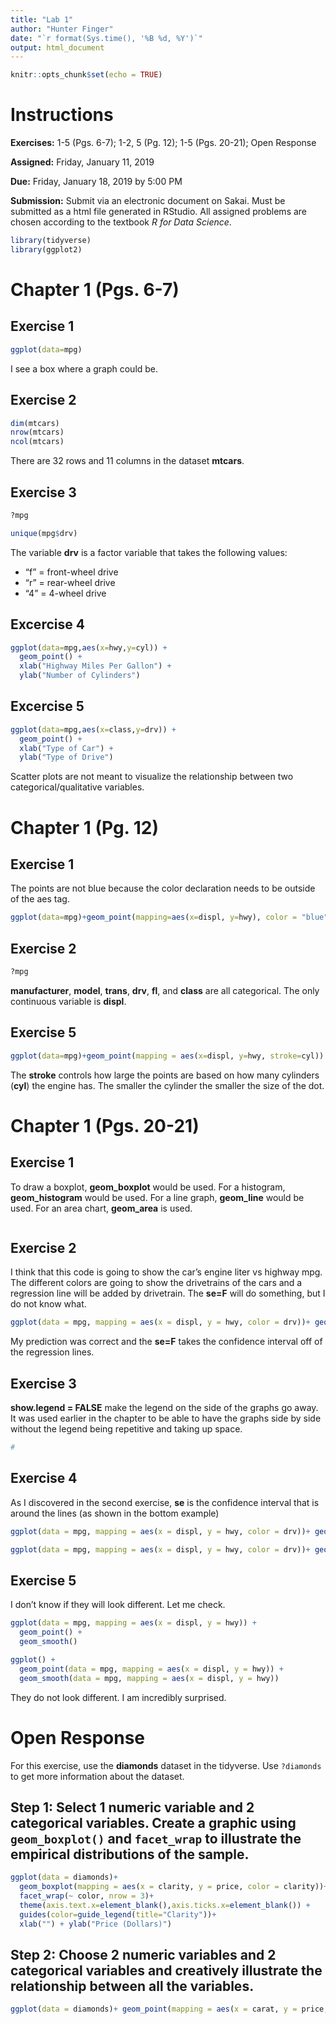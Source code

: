 ```yaml
---
title: "Lab 1"
author: "Hunter Finger"
date: "`r format(Sys.time(), '%B %d, %Y')`"
output: html_document
---
```


```r
knitr::opts_chunk$set(echo = TRUE)
```

# Instructions

**Exercises:** 1-5 (Pgs. 6-7); 1-2, 5 (Pg. 12); 1-5 (Pgs. 20-21); Open Response

**Assigned:** Friday, January 11, 2019

**Due:** Friday, January 18, 2019 by 5:00 PM

**Submission:** Submit via an electronic document on Sakai. Must be submitted as a html file generated in RStudio. All assigned problems are chosen according to the textbook *R for Data Science*. 

```r
library(tidyverse)
library(ggplot2)
```

# Chapter 1 (Pgs. 6-7)

##  Exercise 1
```r
ggplot(data=mpg)
```

I see a box where a graph could be.

## Exercise 2
```r
dim(mtcars)
nrow(mtcars)
ncol(mtcars)
```
There are 32 rows and 11 columns in the dataset **mtcars**.

##  Exercise 3
```r
?mpg
```

```r
unique(mpg$drv)
```


The variable **drv** is a factor variable that takes the following values:

- "f" = front-wheel drive
- "r" = rear-wheel drive
- "4" = 4-wheel drive

##  Excercise 4
```r
ggplot(data=mpg,aes(x=hwy,y=cyl)) +
  geom_point() + 
  xlab("Highway Miles Per Gallon") +
  ylab("Number of Cylinders")
```


##  Excercise 5
```r
ggplot(data=mpg,aes(x=class,y=drv)) + 
  geom_point() + 
  xlab("Type of Car") +
  ylab("Type of Drive")
```

Scatter plots are not meant to visualize the relationship between two categorical/qualitative variables. 

# Chapter 1 (Pg. 12)

##  Exercise 1
The points are not blue because the color declaration needs to be outside of the aes tag.
```r
ggplot(data=mpg)+geom_point(mapping=aes(x=displ, y=hwy), color = "blue")
```

##  Exercise 2
```r
?mpg
```
**manufacturer**, **model**, **trans**, **drv**, **fl**, and **class** are all categorical. The only continuous variable is **displ**.

##  Exercise 5
```r
ggplot(data=mpg)+geom_point(mapping = aes(x=displ, y=hwy, stroke=cyl))
```

The **stroke** controls how large the points are based on how many cylinders (**cyl**) the engine has. The smaller the cylinder the smaller the size of the dot.

# Chapter 1 (Pgs. 20-21)

##  Exercise 1
To draw a boxplot, **geom_boxplot** would be used. For a histogram, **geom_histogram** would be used. For a line graph, **geom_line** would be used. For an area chart, **geom_area** is used.
```r

```

##  Exercise 2

I think that this code is going to show the car's engine liter vs highway mpg. The different colors are going to show the drivetrains of the cars and a regression line will be added by drivetrain. The **se=F** will do something, but I do not know what. 
```r
ggplot(data = mpg, mapping = aes(x = displ, y = hwy, color = drv))+ geom_point() + geom_smooth(se=F)
```

My prediction was correct and the **se=F** takes the confidence interval off of the regression lines.

##  Exercise 3

**show.legend = FALSE** make the legend on the side of the graphs go away. It was used earlier in the chapter to be able to have the graphs side by side without the legend being repetitive and taking up space. 

```r
#
```

##  Exercise 4

As I discovered in the second exercise, **se** is the confidence interval that is around the lines (as shown in the bottom example)

```r
ggplot(data = mpg, mapping = aes(x = displ, y = hwy, color = drv))+ geom_point() + geom_smooth(se=F)
```

```r
ggplot(data = mpg, mapping = aes(x = displ, y = hwy, color = drv))+ geom_point() + geom_smooth()
```

##  Exercise 5

I don't know if they will look different. Let me check.

```r
ggplot(data = mpg, mapping = aes(x = displ, y = hwy)) + 
  geom_point() + 
  geom_smooth()

ggplot() + 
  geom_point(data = mpg, mapping = aes(x = displ, y = hwy)) + 
  geom_smooth(data = mpg, mapping = aes(x = displ, y = hwy))
```

They do not look different. I am incredibly surprised.

# Open Response

For this exercise, use the **diamonds** dataset in the tidyverse. Use `?diamonds` to get more information about the dataset.

## Step 1: Select 1 numeric variable and 2 categorical variables. Create a graphic using `geom_boxplot()` and `facet_wrap` to illustrate the empirical distributions of the sample.

```r
ggplot(data = diamonds)+
  geom_boxplot(mapping = aes(x = clarity, y = price, color = clarity))+
  facet_wrap(~ color, nrow = 3)+
  theme(axis.text.x=element_blank(),axis.ticks.x=element_blank()) + 
  guides(color=guide_legend(title="Clarity"))+
  xlab("") + ylab("Price (Dollars)")
```

## Step 2: Choose 2 numeric variables and 2 categorical variables and creatively illustrate the relationship between all the variables. 

```r
ggplot(data = diamonds)+ geom_point(mapping = aes(x = carat, y = price, color = clarity, shape = cut))
```